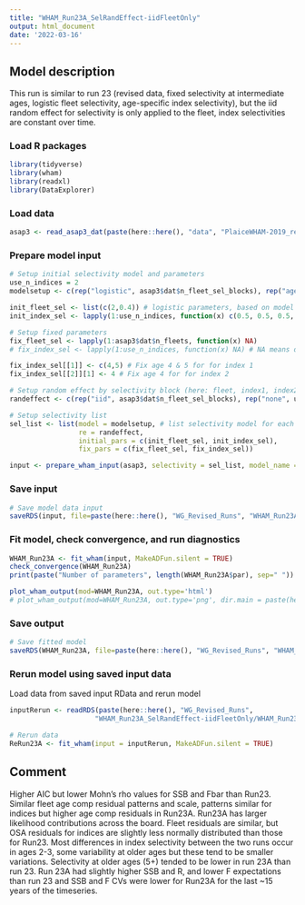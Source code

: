 ```yaml
---
title: "WHAM_Run23A_SelRandEffect-iidFleetOnly"
output: html_document
date: '2022-03-16'
---
```


## Model description
This run is similar to run 23 (revised data, fixed selectivity at intermediate ages, logistic fleet selectivity, age-specific index selectivity), but the iid random effect for selectivity is only applied to the fleet, index selectivities are constant over time. 

### Load R packages
```r
library(tidyverse)
library(wham)
library(readxl)
library(DataExplorer)
```

### Load data
```r
asap3 <- read_asap3_dat(paste(here::here(), "data", "PlaiceWHAM-2019_revised_NEFSC-LW-WAA.DAT", sep="/"))
```

### Prepare model input
```r
# Setup initial selectivity model and parameters
use_n_indices = 2
modelsetup <- c(rep("logistic", asap3$dat$n_fleet_sel_blocks), rep("age-specific", use_n_indices))

init_fleet_sel <- list(c(2,0.4)) # logistic parameters, based on model type
init_index_sel <- lapply(1:use_n_indices, function(x) c(0.5, 0.5, 0.5, 1, 1, 0.5, 0.5, 0.5, 0.5, 0.5, 0.5))

# Setup fixed parameters
fix_fleet_sel <- lapply(1:asap3$dat$n_fleets, function(x) NA) 
# fix_index_sel <- lapply(1:use_n_indices, function(x) NA) # NA means do not fix RUN THIS LINE IF YOU GET AN ERROR THAT fix_index_sel can't be found then run the below to overwrite the correctly specified object with ages you want to fix!!!

fix_index_sel[[1]] <- c(4,5) # Fix age 4 & 5 for for index 1
fix_index_sel[[2]][1] <- 4 # Fix age 4 for for index 2

# Setup random effect by selectivity block (here: fleet, index1, index2)
randeffect <- c(rep("iid", asap3$dat$n_fleet_sel_blocks), rep("none", use_n_indices))

# Setup selectivity list
sel_list <- list(model = modelsetup, # list selectivity model for each fleet and index
                 re = randeffect,
                 initial_pars = c(init_fleet_sel, init_index_sel),
                 fix_pars = c(fix_fleet_sel, fix_index_sel))

input <- prepare_wham_input(asap3, selectivity = sel_list, model_name = "WHAM_Run23A") 
```

### Save input
```r
# Save model data input
saveRDS(input, file=paste(here::here(), "WG_Revised_Runs", "WHAM_Run23A_SelRandEffect-iidFleetOnly", "WHAM_Run23A_input.rds", sep="/"))
```

### Fit model, check convergence, and run diagnostics
```r
WHAM_Run23A <- fit_wham(input, MakeADFun.silent = TRUE) 
check_convergence(WHAM_Run23A)
print(paste("Number of parameters", length(WHAM_Run23A$par), sep=" "))

plot_wham_output(mod=WHAM_Run23A, out.type='html')
# plot_wham_output(mod=WHAM_Run23A, out.type='png', dir.main = paste(here::here(), "WHAM_Run23A", sep="/"))
```

### Save output
```r
# Save fitted model
saveRDS(WHAM_Run23A, file=paste(here::here(), "WG_Revised_Runs", "WHAM_Run23A_SelRandEffect-iidFleetOnly", "WHAM_Run23A_model.rds", sep="/"))
```

### Rerun model using saved input data
Load data from saved input RData and rerun model
```r
inputRerun <- readRDS(paste(here::here(), "WG_Revised_Runs",
                     "WHAM_Run23A_SelRandEffect-iidFleetOnly/WHAM_Run23A_input.rds", sep="/"))

# Rerun data
ReRun23A <- fit_wham(input = inputRerun, MakeADFun.silent = TRUE)
```

## Comment
Higher AIC but lower Mohn's rho values for SSB and Fbar than Run23. Similar fleet age comp residual patterns and scale, patterns similar for indices but higher age comp residuals in Run23A. Run23A has larger likelihood contributions across the board. Fleet residuals are similar, but OSA residuals for indices are slightly less normally distributed than those for Run23. Most differences in index selectivity between the two runs occur in ages 2-3, some variability at older ages but these tend to be smaller variations. Selectivity at older ages (5+) tended to be lower in run 23A than run 23. Run 23A had slightly higher SSB and R, and lower F expectations than run 23 and SSB and F CVs were lower for Run23A for the last ~15 years of the timeseries.

